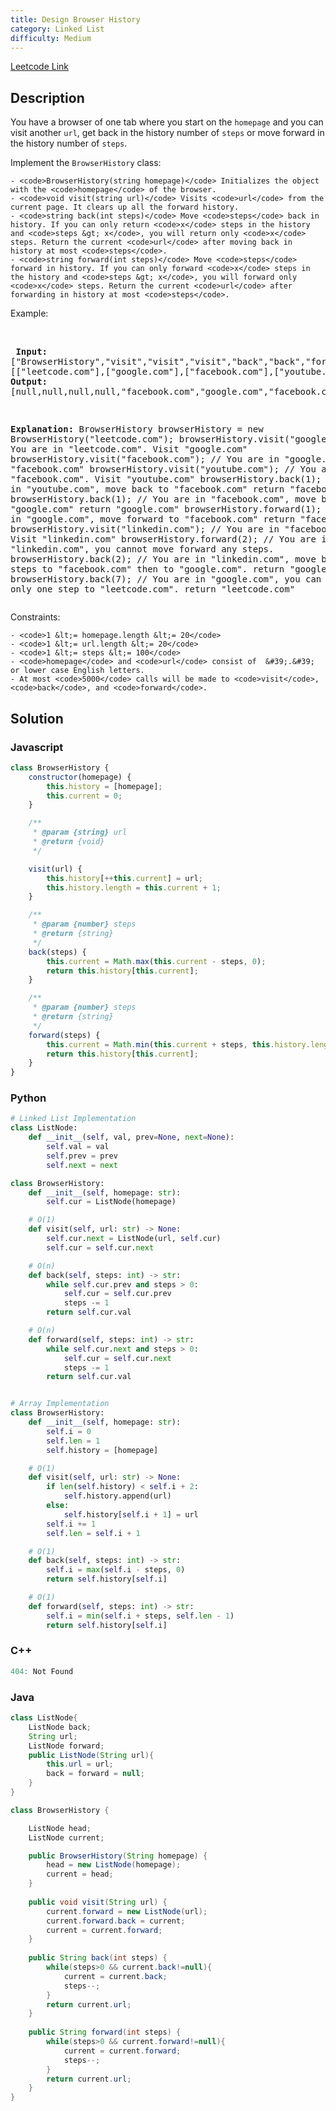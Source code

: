 ```yaml
---
title: Design Browser History
category: Linked List
difficulty: Medium
---
```


<Callout>

[Leetcode Link](https://leetcode.com/problems/design-browser-history)

</Callout>

## Description
You have a browser of one tab where you start on the <code>homepage</code> and you can visit another <code>url</code>, get back in the history number of <code>steps</code> or move forward in the history number of <code>steps</code>.

Implement the <code>BrowserHistory</code> class:


	- <code>BrowserHistory(string homepage)</code> Initializes the object with the <code>homepage</code> of the browser.
	- <code>void visit(string url)</code> Visits <code>url</code> from the current page. It clears up all the forward history.
	- <code>string back(int steps)</code> Move <code>steps</code> back in history. If you can only return <code>x</code> steps in the history and <code>steps &gt; x</code>, you will return only <code>x</code> steps. Return the current <code>url</code> after moving back in history at most <code>steps</code>.
	- <code>string forward(int steps)</code> Move <code>steps</code> forward in history. If you can only forward <code>x</code> steps in the history and <code>steps &gt; x</code>, you will forward only <code>x</code> steps. Return the current <code>url</code> after forwarding in history at most <code>steps</code>.


 
Example:

<br /><pre className="overflow-x-auto">
<b>Input:</b>
[&quot;BrowserHistory&quot;,&quot;visit&quot;,&quot;visit&quot;,&quot;visit&quot;,&quot;back&quot;,&quot;back&quot;,&quot;forward&quot;,&quot;visit&quot;,&quot;forward&quot;,&quot;back&quot;,&quot;back&quot;]
[[&quot;leetcode.com&quot;],[&quot;google.com&quot;],[&quot;facebook.com&quot;],[&quot;youtube.com&quot;],[1],[1],[1],[&quot;linkedin.com&quot;],[2],[2],[7]]
<b>Output:</b>
[null,null,null,null,&quot;facebook.com&quot;,&quot;google.com&quot;,&quot;facebook.com&quot;,null,&quot;linkedin.com&quot;,&quot;google.com&quot;,&quot;leetcode.com&quot;]

<b>Explanation:</b>
BrowserHistory browserHistory = new BrowserHistory(&quot;leetcode.com&quot;);
browserHistory.visit(&quot;google.com&quot;);       // You are in &quot;leetcode.com&quot;. Visit &quot;google.com&quot;
browserHistory.visit(&quot;facebook.com&quot;);     // You are in &quot;google.com&quot;. Visit &quot;facebook.com&quot;
browserHistory.visit(&quot;youtube.com&quot;);      // You are in &quot;facebook.com&quot;. Visit &quot;youtube.com&quot;
browserHistory.back(1);                   // You are in &quot;youtube.com&quot;, move back to &quot;facebook.com&quot; return &quot;facebook.com&quot;
browserHistory.back(1);                   // You are in &quot;facebook.com&quot;, move back to &quot;google.com&quot; return &quot;google.com&quot;
browserHistory.forward(1);                // You are in &quot;google.com&quot;, move forward to &quot;facebook.com&quot; return &quot;facebook.com&quot;
browserHistory.visit(&quot;linkedin.com&quot;);     // You are in &quot;facebook.com&quot;. Visit &quot;linkedin.com&quot;
browserHistory.forward(2);                // You are in &quot;linkedin.com&quot;, you cannot move forward any steps.
browserHistory.back(2);                   // You are in &quot;linkedin.com&quot;, move back two steps to &quot;facebook.com&quot; then to &quot;google.com&quot;. return &quot;google.com&quot;
browserHistory.back(7);                   // You are in &quot;google.com&quot;, you can move back only one step to &quot;leetcode.com&quot;. return &quot;leetcode.com&quot;
</pre>

 
Constraints:


	- <code>1 &lt;= homepage.length &lt;= 20</code>
	- <code>1 &lt;= url.length &lt;= 20</code>
	- <code>1 &lt;= steps &lt;= 100</code>
	- <code>homepage</code> and <code>url</code> consist of  &#39;.&#39; or lower case English letters.
	- At most <code>5000</code> calls will be made to <code>visit</code>, <code>back</code>, and <code>forward</code>.



## Solution

### Javascript
```javascript
class BrowserHistory {
    constructor(homepage) {
        this.history = [homepage];
        this.current = 0;
    }

    /**
     * @param {string} url
     * @return {void}
     */

    visit(url) {
        this.history[++this.current] = url;
        this.history.length = this.current + 1;
    }

    /**
     * @param {number} steps
     * @return {string}
     */
    back(steps) {
        this.current = Math.max(this.current - steps, 0);
        return this.history[this.current];
    }

    /**
     * @param {number} steps
     * @return {string}
     */
    forward(steps) {
        this.current = Math.min(this.current + steps, this.history.length - 1);
        return this.history[this.current];
    }
}

```
### Python
```python
# Linked List Implementation
class ListNode:
    def __init__(self, val, prev=None, next=None):
        self.val = val
        self.prev = prev
        self.next = next

class BrowserHistory:
    def __init__(self, homepage: str):
        self.cur = ListNode(homepage)

    # O(1)
    def visit(self, url: str) -> None:
        self.cur.next = ListNode(url, self.cur)
        self.cur = self.cur.next

    # O(n)
    def back(self, steps: int) -> str:
        while self.cur.prev and steps > 0:
            self.cur = self.cur.prev
            steps -= 1
        return self.cur.val

    # O(n)
    def forward(self, steps: int) -> str:
        while self.cur.next and steps > 0:
            self.cur = self.cur.next
            steps -= 1
        return self.cur.val


# Array Implementation
class BrowserHistory:    
    def __init__(self, homepage: str):
        self.i = 0
        self.len = 1
        self.history = [homepage]

    # O(1)
    def visit(self, url: str) -> None:
        if len(self.history) < self.i + 2:
            self.history.append(url)
        else:
            self.history[self.i + 1] = url
        self.i += 1
        self.len = self.i + 1

    # O(1)
    def back(self, steps: int) -> str:
        self.i = max(self.i - steps, 0)
        return self.history[self.i]

    # O(1)
    def forward(self, steps: int) -> str:
        self.i = min(self.i + steps, self.len - 1)
        return self.history[self.i]

```
### C++
```cpp
404: Not Found
```
### Java
```java
class ListNode{
    ListNode back;
    String url;
    ListNode forward;
    public ListNode(String url){
        this.url = url;
        back = forward = null;
    }
}

class BrowserHistory {

    ListNode head;
    ListNode current;

    public BrowserHistory(String homepage) {
        head = new ListNode(homepage);
        current = head;
    }
    
    public void visit(String url) {
        current.forward = new ListNode(url);
        current.forward.back = current;
        current = current.forward;
    }
    
    public String back(int steps) {
        while(steps>0 && current.back!=null){
            current = current.back;
            steps--;
        }
        return current.url;
    }
    
    public String forward(int steps) {
        while(steps>0 && current.forward!=null){
            current = current.forward;
            steps--;
        }
        return current.url;
    }
}
```


